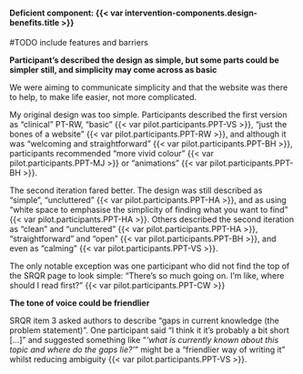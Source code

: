 #### Deficient component: {{< var intervention-components.design-benefits.title >}}

#TODO include features and barriers

**Participant's described the design as simple, but some parts could be simpler still, and simplicity may come across as basic**

We were aiming to communicate simplicity and that the website was there to help, to make life easier, not more complicated. 

My original design was too simple. Participants described the first version as "clinical" PT-RW, "basic" {{< var pilot.participants.PPT-VS >}}, "just the bones of a website" {{< var pilot.participants.PPT-RW >}}, and although it was "welcoming and straightforward" {{< var pilot.participants.PPT-BH >}}, participants recommended "more vivid colour" {{< var pilot.participants.PPT-MJ >}} or "animations" {{< var pilot.participants.PPT-BH >}}.

The second iteration fared better. The design was still described as "simple", "uncluttered" {{< var pilot.participants.PPT-HA >}}, and as using "white space to emphasise the simplicity of finding what you want to find" {{< var pilot.participants.PPT-HA >}}. Others described the second iteration as "clean" and "uncluttered" {{< var pilot.participants.PPT-HA >}}, "straightforward" and "open" {{< var pilot.participants.PPT-BH >}}, and even as "calming" {{< var pilot.participants.PPT-VS >}}.

The only notable exception was one participant who did not find the top of the SRQR page to look simple: "There's so much going on.
I'm like, where should I read first?" {{< var pilot.participants.PPT-CW >}}

**The tone of voice could be friendlier**

SRQR item 3 asked authors to describe "gaps in current knowledge (the problem statement)". One participant said "I think it it's probably a bit short [...]" and suggested something like  "_'what is currently known about this topic and where do the gaps lie?'_" might be a "friendlier way of writing it" whilst reducing ambiguity {{< var pilot.participants.PPT-VS >}}.

